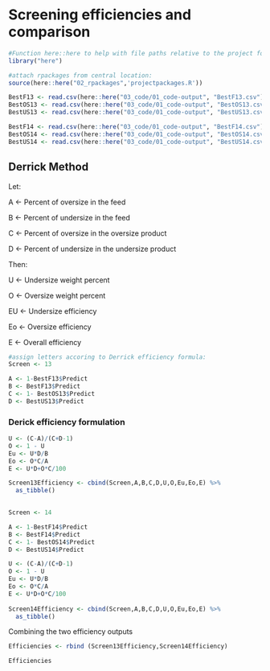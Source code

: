 
# Screening efficiencies and comparison



```r
#Function here::here to help with file paths relative to the project folder:
library("here")
```

```r
#attach rpackages from central location:
source(here::here("02_rpackages",'projectpackages.R'))
```
```r
BestF13 <- read.csv(here::here("03_code/01_code-output", "BestF13.csv"))
BestOS13 <- read.csv(here::here("03_code/01_code-output", "BestOS13.csv"))
BestUS13 <- read.csv(here::here("03_code/01_code-output", "BestUS13.csv"))

BestF14 <- read.csv(here::here("03_code/01_code-output", "BestF14.csv"))
BestOS14 <- read.csv(here::here("03_code/01_code-output", "BestOS14.csv"))
BestUS14 <- read.csv(here::here("03_code/01_code-output", "BestUS14.csv"))
```


## Derrick Method

Let:


A	<- Percent of oversize in the feed 

B	<- Percent of undersize in the feed 

C	<- Percent of oversize in the oversize product 

D	<- Percent of undersize in the undersize product 

Then:

U  <- Undersize weight percent

O  <- Oversize weight percent

EU <- Undersize efficiency

Eo <- Oversize efficiency

E  <- Overall efficiency



```r
#assign letters accoring to Derrick efficiency formula:  
Screen <- 13

A <- 1-BestF13$Predict
B <- BestF13$Predict
C <- 1- BestOS13$Predict
D <- BestUS13$Predict
```

### Derick efficiency formulation
```r
U <- (C-A)/(C+D-1)
O <- 1 - U
Eu <- U*D/B
Eo <- O*C/A
E <- U*D+O*C/100
```


```r
Screen13Efficiency <- cbind(Screen,A,B,C,D,U,O,Eu,Eo,E) %>% 
  as_tibble() 
  
```


```r
Screen <- 14

A <- 1-BestF14$Predict
B <- BestF14$Predict
C <- 1- BestOS14$Predict
D <- BestUS14$Predict

U <- (C-A)/(C+D-1)
O <- 1 - U
Eu <- U*D/B
Eo <- O*C/A
E <- U*D+O*C/100
    
Screen14Efficiency <- cbind(Screen,A,B,C,D,U,O,Eu,Eo,E) %>% 
  as_tibble() 

```

Combining the two efficiency outputs

```r
Efficiencies <- rbind (Screen13Efficiency,Screen14Efficiency)
```

```r
Efficiencies
```



